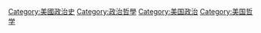 [[Category:美國政治史|Category:美國政治史]]
[[Category:政治哲學|Category:政治哲學]]
[[Category:美国政治|Category:美国政治]]
[[Category:美国哲学|Category:美国哲学]]